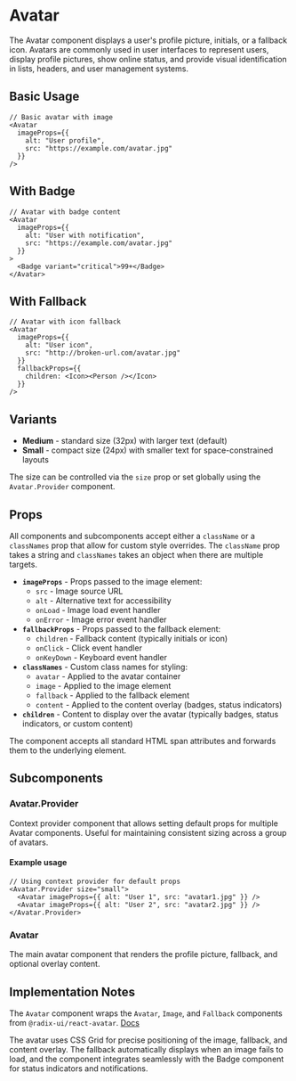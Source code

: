 

<Meta of={AvatarStories} />

# Avatar
The Avatar component displays a user's profile picture, initials, or a fallback icon. Avatars are commonly used in user interfaces to represent users, display profile pictures, show online status, and provide visual identification in lists, headers, and user management systems.

## Basic Usage
```tsx
// Basic avatar with image
<Avatar
  imageProps={{
    alt: "User profile",
    src: "https://example.com/avatar.jpg"
  }}
/>
```
<Canvas of={AvatarStories.Default} />

## With Badge
```tsx
// Avatar with badge content
<Avatar
  imageProps={{
    alt: "User with notification",
    src: "https://example.com/avatar.jpg"
  }}
>
  <Badge variant="critical">99+</Badge>
</Avatar>
```
<Canvas of={AvatarStories.WithBadge} />

## With Fallback
```tsx
// Avatar with icon fallback
<Avatar
  imageProps={{
    alt: "User icon",
    src: "http://broken-url.com/avatar.jpg"
  }}
  fallbackProps={{
    children: <Icon><Person /></Icon>
  }}
/>
```
<Canvas of={AvatarStories.WithFallback} />

## Variants
* **Medium** - standard size (32px) with larger text (default)
* **Small** - compact size (24px) with smaller text for space-constrained layouts

The size can be controlled via the `size` prop or set globally using the `Avatar.Provider` component.

## Props
All components and subcomponents accept either a `className` or a `classNames` prop that allow for custom style overrides. The `className` prop takes a string and `classNames` takes an object when there are multiple targets.

* **`imageProps`** - Props passed to the image element:
  * `src` - Image source URL
  * `alt` - Alternative text for accessibility
  * `onLoad` - Image load event handler
  * `onError` - Image error event handler
* **`fallbackProps`** - Props passed to the fallback element:
  * `children` - Fallback content (typically initials or icon)
  * `onClick` - Click event handler
  * `onKeyDown` - Keyboard event handler
* **`classNames`** - Custom class names for styling:
  * `avatar` - Applied to the avatar container
  * `image` - Applied to the image element
  * `fallback` - Applied to the fallback element
  * `content` - Applied to the content overlay (badges, status indicators)
* **`children`** - Content to display over the avatar (typically badges, status indicators, or custom content)

The component accepts all standard HTML span attributes and forwards them to the underlying element.

## Subcomponents

### Avatar.Provider
Context provider component that allows setting default props for multiple Avatar components. Useful for maintaining consistent sizing across a group of avatars.

#### Example usage
```tsx
// Using context provider for default props
<Avatar.Provider size="small">
  <Avatar imageProps={{ alt: "User 1", src: "avatar1.jpg" }} />
  <Avatar imageProps={{ alt: "User 2", src: "avatar2.jpg" }} />
</Avatar.Provider>
```

### Avatar
The main avatar component that renders the profile picture, fallback, and optional overlay content.

## Implementation Notes
The `Avatar` component wraps the `Avatar`, `Image`, and `Fallback` components from `@radix-ui/react-avatar`. [Docs](https://www.radix-ui.com/primitives/docs/components/avatar)

The avatar uses CSS Grid for precise positioning of the image, fallback, and content overlay. The fallback automatically displays when an image fails to load, and the component integrates seamlessly with the Badge component for status indicators and notifications.
